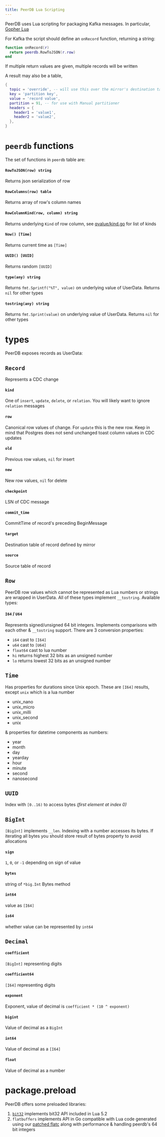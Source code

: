 ```yaml
---
title: PeerDB Lua Scripting
---
```


PeerDB uses Lua scripting for packaging Kafka messages. In particular, [Gopher Lua](https://github.com/yuin/gopher-lua)

For Kafka the script should define an `onRecord` function, returning a string:

```lua
function onRecord(r)
  return peerdb.RowToJSON(r.row)
end
```

If multiple return values are given, multiple records will be written

A result may also be a table,
```lua
{
  topic = 'override', -- will use this over the mirror's destination table
  key = 'partition key',
  value = 'record value',
  partition = 91, -- for use with Manual partitioner
  headers = {
    header1 = 'value1',
	header2 = 'value2',
  },
}
```

# `peerdb` functions
The set of functions in `peerdb` table are:

#### `RowToJSON(row) string`
Returns json serialization of row
#### `RowColumns(row) table`
Returns array of row's column names
#### `RowColumnKind(row, column) string`
Returns underlying `Kind` of row column, see [qvalue/kind.go](https://github.com/PeerDB-io/peerdb/blob/main/flow/model/qvalue/kind.go) for list of kinds
#### `Now() [Time]`
Returns current time as `[Time]`
#### `UUID() [UUID]`
Returns random `[UUID]`
#### `type(any) string`
Returns `fmt.Sprintf("%T", value)` on underlying value of UserData. Returns `nil` for other types
#### `tostring(any) string`
Returns `fmt.Sprint(value)` on underlying value of UserData. Returns `nil` for other types

# types
PeerDB exposes records as UserData:
## `Record`
Represents a CDC change
#### `kind`
One of `insert`, `update`, `delete`, or `relation`. You will likely want to ignore `relation` messages
#### `row`
Canonical row values of change. For `update` this is the new row. Keep in mind that Postgres does not send unchanged toast column values in CDC updates
#### `old`
Previous row values, `nil` for insert
#### `new`
New row values, `nil` for delete
#### `checkpoint`
LSN of CDC message
#### `commit_time`
CommitTime of record's preceding BeginMessage
#### `target`
Destination table of record defined by mirror
#### `source`
Source table of record
## `Row`
PeerDB row values which cannot be represented as Lua numbers or strings are wrapped in UserData. All of these types implement `__tostring`. Available types:
#### `I64` / `U64`
Represents signed/unsigned 64 bit integers. Implements comparisons with each other & `__tostring` support. There are 3 conversion properties:
* `i64` cast to `[I64]`
* `u64` cast to `[U64]`
* `float64` cast to lua number
* `hi` returns highest 32 bits as an unsigned number
* `lo` returns lowest 32 bits as an unsigned number
## `Time`
Has properties for durations since Unix epoch. These are `[I64]` results, except `unix` which is a lua number
* unix_nano
* unix_micro
* unix_milli
* unix_second
* unix

& properties for datetime components as numbers:
* year
* month
* day
* yearday
* hour
* minute
* second
* nanosecond
## `UUID`
Index with `[0..16)` to access bytes *(first element at index 0)*
## `BigInt`
`[BigInt]` implements `__len`. Indexing with a number accesses its bytes. If iterating all bytes you should store result of bytes property to avoid allocations
#### `sign`
`1`, `0`, or `-1` depending on sign of value
#### `bytes`
string of `*big.Int` Bytes method
#### `int64`
value as `[I64]`
#### `is64`
whether value can be represented by `int64`
## `Decimal`
#### `coefficient`
`[BigInt]` representing digits
#### `coefficient64`
`[I64]` representing digits
#### `exponent`
Exponent, value of decimal is `coefficient * (10 ^ exponent)`
#### `bigint`
Value of decimal as a `BigInt`
#### `int64`
Value of decimal as a `[I64]`
#### `float`
Value of decimal as a number
# package.preload
PeerDB offers some preloaded libraries:
1. [`bit32`](https://github.com/PeerDB-io/gluabit32) implements bit32 API included in Lua 5.2
1. `flatbuffers` implements API in Go compatible with Lua code generated using our [patched flatc](https://github.com/serprex/flatbuffers/tree/erpre) along with performance & handling peerdb's 64 bit integers